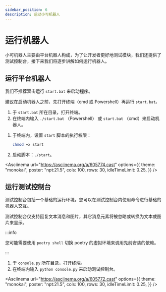 ```yaml
---
sidebar_position: 6
description: 启动小可机器人
---
```



# 运行机器人

小可机器人主要由平台机器人构成，为了让开发者更好地测试模块，我们还提供了测试控制台，接下来我们将逐步讲解如何运行机器人。

## 运行平台机器人

<Tabs groupId="operating-systems">
<TabItem value="win" label="Windows" default>

我们不推荐双击运行 `start.bat` 来启动程序。

建议在启动机器人之前，先打开终端（cmd 或 Powershell）再运行 `start.bat`。

1. 于 `start.bat` 所在目录，打开终端。
2. 在终端内输入 `./start.bat` （Powershell） 或 `start.bat` （cmd）来启动机器人。

</TabItem>
<TabItem value="linux" label="Linux">

1. 于终端内，设置 `start` 脚本的执行权限：

    ```sh
    chmod +x start
    ```

2. 启动脚本：`./start`。

</TabItem>
</Tabs>

<Asciinema
    url="https://asciinema.org/a/605774.cast"
    options={{
        theme: "monokai",
        poster: "npt:21.5",
        cols: 100,
        rows: 30,
        idleTimeLimit: 0.25,
    }}
/>

## 运行测试控制台

测试控制台包括一个基础的运行环境，您可以在测试控制台内使用命令进行基础的机器人交互。

测试控制台仅支持回复文本消息和图片，其它消息元素将被忽略或转换为文本或图片来显示。

:::info

您可能需要使用 `poetry shell` 切换 poetry 的虚拟环境来调用先前安装的依赖。

:::

1. 于 `console.py` 所在目录，打开终端。
2. 在终端内输入 `python console.py` 来启动测试控制台。

<Asciinema
    url="https://asciinema.org/a/605772.cast"
    options={{
        theme: "monokai",
        poster: "npt:21.5",
        cols: 100,
        rows: 30,
        idleTimeLimit: 0.25,
    }}
/>
